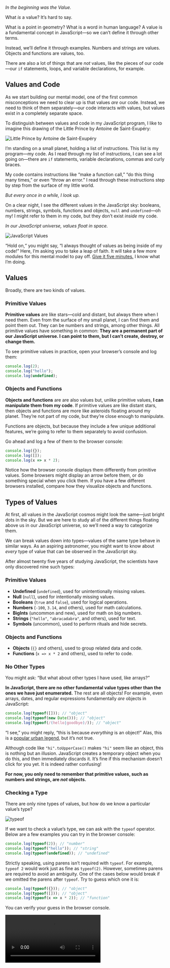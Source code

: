 <Article title="The JavaScript Universe" series={1} episode={2} next="03-values-and-variables"  prev="01-mental-models" nextTitle="Values and Variables">

*In the beginning was the Value.*

What *is* a value? It’s hard to say.

What is a point in geometry? What is a word in human language? A value is a fundamental concept in JavaScript—so we can’t define it through other terms.

Instead, we’ll define it through examples. Numbers and strings are values. Objects and functions are values, too.

There are also a lot of things that are *not* values, like the pieces of our code—our `if` statements, loops, and variable declarations, for example.

## Values and Code

As we start building our mental model, one of the first common misconceptions we need to clear up is that values _are_ our code. Instead, we need to think of them separately—our code interacts with values,
but values exist in a completely separate space.

To distinguish between values and code in my JavaScript program, I like to imagine this drawing of the Little Prince by Antoine de Saint-Exupéry:

![Little Prince by Antoine de Saint-Exupéry](https://res.cloudinary.com/dg3gyk0gu/image/upload/v1578681449/just-javascript-email-images/jj02/little_prince.jpg)

I’m standing on a small planet, holding a list of instructions. This list is my program—my code. As I read through my list of instructions, I can see a lot going on—there are `if` statements, variable declarations, commas and curly braces.

My code contains instructions like “make a function call,” “do this thing many times,” or even “throw an error.” I read through these instructions step by step from the surface of my little world.

*But every once in a while, I look up.*

On a clear night, I see the different values in the JavaScript sky: booleans, numbers, strings, symbols, functions and objects, `null` and `undefined`—oh my! I might refer to them in my code, but they don’t exist *inside* my code.

*In our JavaScript universe, values float in space.*

![JavaScript Values](https://res.cloudinary.com/dg3gyk0gu/image/upload/v1578948516/just-javascript-email-images/jj02/universe.png)

“Hold on,“ you might say, “I always thought of values as being inside of my code!” Here, I’m asking you to take a leap of faith. It will take a few more modules for this mental model to pay off. [Give it five minutes.](https://signalvnoise.com/posts/3124-give-it-five-minutes) I know what I’m doing.

## Values

Broadly, there are two kinds of values.


### Primitive Values

**Primitive values** are like stars—cold and distant, but always there when I need them. Even from the surface of my small planet, I can find them and point them out. They can be numbers and strings, among other things.
All primitive values have something in common: **They are a permanent part of our JavaScript universe. I can point to them, but I can’t create, destroy, or change them.**

To see primitive values in practice, open your browser’s console and log them:

```js
console.log(2);
console.log("hello");
console.log(undefined);
```

### Objects and Functions

**Objects and functions** are are also values but, unlike primitive values, **I can manipulate them from my code**. If primitive values are like distant stars, then objects and functions are more like asteroids floating around my planet. They’re not part of my code, but they’re close enough to manipulate.

<FunFact>

Functions are objects, but because they include a few unique additional features, we’re going to refer to them separately to avoid confusion.

</FunFact>

Go ahead and log a few of them to the browser console:

```js
console.log({});
console.log([]);
console.log(x => x * 2);
```


Notice how the browser console displays them differently from primitive values. Some browsers might display an arrow before them, or do something special when you click them. If you have a few different browsers installed, compare how they visualize objects and functions.

## Types of Values

At first, all values in the JavaScript cosmos might look the same—just bright dots in the sky. But we are here to study all of the different things floating above us in our JavaScript universe, so we’ll need a way to categorize them.

We can break values down into types—values of the same type behave in similar ways. As an aspiring astronomer, you might want to know about *every* type of value that can be observed in the JavaScript sky.

After almost twenty five years of studying JavaScript, the scientists have only discovered nine such types:


### Primitive Values

- **Undefined** (`undefined`), used for unintentionally missing values.
- **Null** (`null`), used for intentionally missing values.
- **Booleans** (`true` and `false`), used for logical operations.
- **Numbers** (`-100`, `3.14`, and others), used for math calculations.
- **BigInts** (uncommon and new), used for math on big numbers.
- **Strings** (`"hello"`, `"abracadabra"`, and others), used for text.
- **Symbols** (uncommon), used to perform rituals and hide secrets.

### Objects and Functions

- **Objects** (`{}` and others), used to group related data and code.
- **Functions** (`x => x * 2` and others), used to refer to code.

### No Other Types

You might ask: “But what about other types I have used, like arrays?”

**In JavaScript, there are no other fundamental value types other than the ones we have just enumerated.** The rest are all objects! For example, even arrays, dates, and regular expressions fundamentally *are* objects in JavaScript:

```js
console.log(typeof([])); // "object"
console.log(typeof(new Date())); // "object"
console.log(typeof(/(hello|goodbye)/)); // "object"
```

<FunFact>

“I see,” you might reply, “this is because *everything* is an object!” Alas, this is a [popular urban legend](https://www.google.com/search?q=%22in%20javascript%20everything%20is%20an%20object%22), but it’s not true.

Although code like `"hi".toUpperCase()` makes `"hi"` seem like an object, this is nothing but an illusion.
JavaScript creates a temporary object when you do this, and then immediately discards it. It’s fine if this mechanism doesn’t click for you yet. It is indeed rather confusing!

**For now, you only need to remember that primitive values, such as numbers and strings, are *not* objects.**

</FunFact>

### Checking a Type

There are only nine types of values, but how do we know a particular value’s type?

![typeof](https://res.cloudinary.com/dg3gyk0gu/image/upload/v1578948458/just-javascript-email-images/jj02/telescope.png)

If we want to check a value’s type, we can ask with the `typeof` operator. Below are a few examples you can try in the browser console:

```js
console.log(typeof(2)); // "number"
console.log(typeof("hello")); // "string"
console.log(typeof(undefined)); // "undefined"
```

Strictly speaking, using parens isn’t required with `typeof`. For example, `typeof 2` would work just as fine as `typeof(2)`. However, sometimes parens are required to avoid an ambiguity. One of the cases below would break if we omitted the parens after `typeof`. Try to guess which one it is:

```js
console.log(typeof({})); // "object"
console.log(typeof([])); // "object"
console.log(typeof(x => x * 2)); // "function"
```

You can verify your guess in the browser console.

<Video src="https://res.cloudinary.com/dg3gyk0gu/video/upload/f_auto/just-javascript-email-images/jj02/typeof-mp4.mp4" title="Using typeof" />

You might have questions. Good. If you ask a question, our JavaScript universe might answer it! Provided, of course, that you know how to ask.

## Expressions

There are many questions JavaScript can’t answer. If you want to know whether it’s better to confess your true feelings to your best friend or to keep waiting until you both turn into skeletons, JavaScript won’t be of much help.

But there are some questions that JavaScript would be *delighted* to answer. These questions have a special name—they are called *expressions*.

If we “ask” the expression `2 + 2`, JavaScript will “answer” with the value `4`.

```js
console.log(2 + 2); // 4
```

For another example, remember how we determined the type of a value with `typeof`. In fact, that was also an expression! Our “question” was `typeof(2)` and the JavaScript universe answered it with the string value `"number"`.

```js
console.log(typeof(2)); // "number"
```

**Expressions are questions that JavaScript can answer. JavaScript answers expressions in the only way it knows how—with values.**

<Video src="https://res.cloudinary.com/dg3gyk0gu/video/upload/f_auto/just-javascript-email-images/jj02/expression-mp4.mp4" title="Expression" />


If the word “expression” confuses you, think of it as a piece of code that *expresses* a value. You might hear people say that `2 + 2` “results in” or “evaluates to” `4`. These are all different ways to say the same thing.

We ask JavaScript `2 + 2`, and it answers with `4`. **Expressions always result in a single value.** Now we know enough about expressions to be dangerous!

## Recap

Let’s recap what we know so far:

1. **There are values, and then there’s code.** We can think of values as different things “floating” in our JavaScript universe. They don’t exist *inside* our code, but we can refer to them from our code.
2. **There are two categories of values: there are *Primitive Values*, and then there are *Objects and Functions*.** In total, there are nine separate types. Each type serves a specific purpose, but some are rarely used.
3. **Some values are lonely.** For example, `null` is the only value of the Null type, and `undefined` is the only value of the Undefined type. As we will learn later, these two lonely values are quite the troublemakers!
4. **We can ask questions with expressions.** Expressions exist in our code, so they are not values. Rather, JavaScript will *answer* our expressions with values. For example, the `2 + 2` *expression* is answered with the *value* `4`.
5. **We can inspect the type of something by wrapping it in a `typeof` expression.** For example, `typeof(4)` results in the string value `"number"`.

## Quiz

Now it’s time to put what we learned to action.

Even if you already have a decent amount of experience with JavaScript don’t skip the exercises! I personally learned some of these things only a few years ago.

After the exercises, we will continue to refine our mental model. This module presents a crude sketch—an approximation. We will focus on different parts of the picture and fill them in with more details, like a [progressive JPEG](https://www.liquidweb.com/kb/what-is-a-progressive-jpeg/) image.

These might seem like small steps, but we’re laying the foundation for everything else to come. We’re building our JavaScript universe, together.

</Article>
